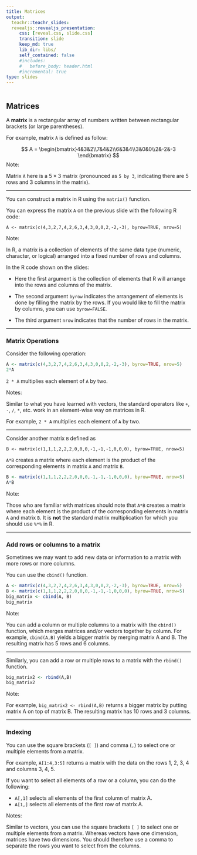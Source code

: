 ```yaml
---
title: Matrices
output:
  teachr::teachr_slides:
  revealjs::revealjs_presentation:
     css: [reveal.css, slide.css]
     transition: slide
     keep_md: true
     lib_dir: libs/
     self_contained: false
     #includes: 
     #   before_body: header.html
     #incremental: true
type: slides
---
```


```r
```
## Matrices

A **matrix** is a rectangular array of numbers written between
rectangular brackets (or large parentheses). 


For example, matrix `A` is defined as follow:

$$ A = \begin{bmatrix}4&3&2\\7&4&2\\6&3&4\\3&0&0\\2&-2&-3 \end{bmatrix} $$
Note:

Matrix `A` here is a $5 \times 3$ matrix (pronounced as `5 by 3`, indicating there are 5
rows and 3 columns in the matrix).

---


You can construct a matrix in R using the `matrix()` function.

You can express the matrix `A` on the previous slide with the following R
code:

```
A <- matrix(c(4,3,2,7,4,2,6,3,4,3,0,0,2,-2,-3), byrow=TRUE, nrow=5)
```

Note:

In R, a matrix is a collection of elements of the same data type
(numeric, character, or logical) arranged into a fixed number of rows
and columns. 

In the R code shown on the slides: 

-   Here the first argument is the collection of elements that R will
    arrange into the rows and columns of the matrix.
    
-   The second argument `byrow` indicates the arrangement of elements is
    done by filling the matrix by the rows. If you would like to fill
    the matrix by columns, you can use `byrow=FALSE`.
    
-   The third argument `nrow` indicates that the number of rows in the
    matrix.
    
---

### Matrix Operations

Consider the following operation:

```r
A <- matrix(c(4,3,2,7,4,2,6,3,4,3,0,0,2,-2,-3), byrow=TRUE, nrow=5)
2*A

```

`2 * A` multiplies each element of `A` by two.


Notes:

Similar to what you have learned with vectors, the standard operators like `+`, `-`, `/`, `*`, etc. work in an element-wise way on matrices in R. 

For example, `2 * A` multiplies each element of `A` by two.

---

Consider another matrix `B` defined as 

```
B <- matrix(c(1,1,1,2,2,2,0,0,0,-1,-1,-1,0,0,0), byrow=TRUE, nrow=5)
```

`A*B` creates a matrix where each element is the product of the corresponding elements in matrix `A` and matrix `B`.


```r
B <- matrix(c(1,1,1,2,2,2,0,0,0,-1,-1,-1,0,0,0), byrow=TRUE, nrow=5)
A*B
```

Note:

Those who are familiar with matrices should note that `A*B` creates a matrix where each element is the product of the corresponding elements in matrix `A` and matrix `B`. It is **not** the standard matrix multiplication for which you should use `%*%` in R.
 
---
 
### Add rows or columns to a matrix

Sometimes we may want to add new data or information to a matrix with more rows or more columns.

You can use the `cbind()` function.

```r
A <- matrix(c(4,3,2,7,4,2,6,3,4,3,0,0,2,-2,-3), byrow=TRUE, nrow=5)
B <- matrix(c(1,1,1,2,2,2,0,0,0,-1,-1,-1,0,0,0), byrow=TRUE, nrow=5)
big_matrix <- cbind(A, B)
big_matrix

```

Note:

You can add a column or multiple columns to a matrix with the `cbind()` function, which merges matrices and/or vectors together by column. For example, `cbind(A,B)` yields a bigger matrix by merging matrix A and B. The resulting matrix has 5 rows and 6 columns.

---

Similarly, you can add a row or multiple rows to a matrix with the `rbind()` function. 


```r
big_matrix2 <- rbind(A,B)
big_matrix2

```

Note:

For example, `big_matrix2 <- rbind(A,B)` returns a bigger matrix by putting matrix A on top of matrix B. The resulting matrix has 10 rows and 3 columns.

---

### Indexing

You can use the square brackets (`[ ]`) and comma (`,`) to select one or multiple elements from a matrix.

For example, `A[1:4,3:5]` returns a matrix with the data on the rows 1, 2, 3, 4 and columns 3, 4, 5.

If you want to select all elements of a row or a column, you can do the following:

- `A[,1]` selects all elements of the first column of matrix A.
- `A[1,]` selects all elements of the first row of matrix A.


Notes:

Similar to vectors, you can use the square brackets `[ ]` to select one or multiple elements from a matrix. Whereas vectors have one dimension, matrices have two dimensions. You should therefore use a comma to separate the rows you want to select from the columns.

